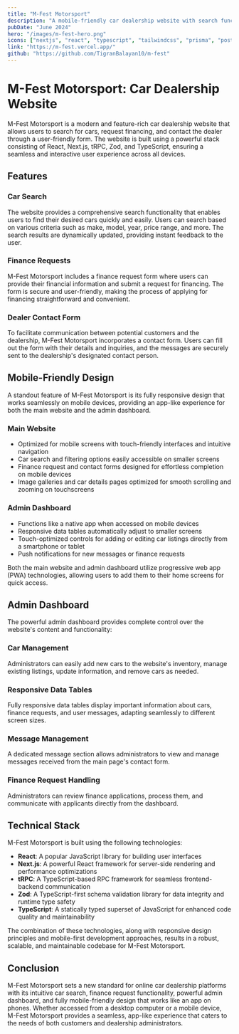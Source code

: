 ```yaml
---
title: "M-Fest Motorsport"
description: "A mobile-friendly car dealership website with search functionality, finance requests, and an app-like admin dashboard."
pubDate: "June 2024"
hero: "/images/m-fest-hero.png"
icons: ["nextjs", "react", "typescript", "tailwindcss", "prisma", "postgresql"]
link: "https://m-fest.vercel.app/"
github: "https://github.com/TigranBalayan10/m-fest"
---
```


# M-Fest Motorsport: Car Dealership Website

M-Fest Motorsport is a modern and feature-rich car dealership website that allows users to search for cars, request financing, and contact the dealer through a user-friendly form. The website is built using a powerful stack consisting of React, Next.js, tRPC, Zod, and TypeScript, ensuring a seamless and interactive user experience across all devices.

## Features

### Car Search

The website provides a comprehensive search functionality that enables users to find their desired cars quickly and easily. Users can search based on various criteria such as make, model, year, price range, and more. The search results are dynamically updated, providing instant feedback to the user.

### Finance Requests

M-Fest Motorsport includes a finance request form where users can provide their financial information and submit a request for financing. The form is secure and user-friendly, making the process of applying for financing straightforward and convenient.

### Dealer Contact Form

To facilitate communication between potential customers and the dealership, M-Fest Motorsport incorporates a contact form. Users can fill out the form with their details and inquiries, and the messages are securely sent to the dealership's designated contact person.

## Mobile-Friendly Design

A standout feature of M-Fest Motorsport is its fully responsive design that works seamlessly on mobile devices, providing an app-like experience for both the main website and the admin dashboard.

### Main Website

- Optimized for mobile screens with touch-friendly interfaces and intuitive navigation
- Car search and filtering options easily accessible on smaller screens
- Finance request and contact forms designed for effortless completion on mobile devices
- Image galleries and car details pages optimized for smooth scrolling and zooming on touchscreens

### Admin Dashboard

- Functions like a native app when accessed on mobile devices
- Responsive data tables automatically adjust to smaller screens
- Touch-optimized controls for adding or editing car listings directly from a smartphone or tablet
- Push notifications for new messages or finance requests

Both the main website and admin dashboard utilize progressive web app (PWA) technologies, allowing users to add them to their home screens for quick access.

## Admin Dashboard

The powerful admin dashboard provides complete control over the website's content and functionality:

### Car Management

Administrators can easily add new cars to the website's inventory, manage existing listings, update information, and remove cars as needed.

### Responsive Data Tables

Fully responsive data tables display important information about cars, finance requests, and user messages, adapting seamlessly to different screen sizes.

### Message Management

A dedicated message section allows administrators to view and manage messages received from the main page's contact form.

### Finance Request Handling

Administrators can review finance applications, process them, and communicate with applicants directly from the dashboard.

## Technical Stack

M-Fest Motorsport is built using the following technologies:

- **React**: A popular JavaScript library for building user interfaces
- **Next.js**: A powerful React framework for server-side rendering and performance optimizations
- **tRPC**: A TypeScript-based RPC framework for seamless frontend-backend communication
- **Zod**: A TypeScript-first schema validation library for data integrity and runtime type safety
- **TypeScript**: A statically typed superset of JavaScript for enhanced code quality and maintainability

The combination of these technologies, along with responsive design principles and mobile-first development approaches, results in a robust, scalable, and maintainable codebase for M-Fest Motorsport.

## Conclusion

M-Fest Motorsport sets a new standard for online car dealership platforms with its intuitive car search, finance request functionality, powerful admin dashboard, and fully mobile-friendly design that works like an app on phones. Whether accessed from a desktop computer or a mobile device, M-Fest Motorsport provides a seamless, app-like experience that caters to the needs of both customers and dealership administrators.

